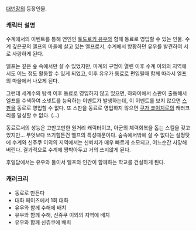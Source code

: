 [[대번장]]의 등장인물.


=== 캐릭터 설명 ===
수계에서의 이벤트를 통해 연인인 [[토도로키 유우]]와 함께 동료로 영입할 수 있는 인물. 수계 깊은곳의 엘프의 마을에 살고 있는 엘프로서, 수계에서 방황하던 유우를 발견하여 서로 사랑하게 된다.

엘프는 깊은 숲 속에서만 살 수 있었지만, 마계의 구멍이 열린 이후 수계 이외의 지역에서도 어느 정도 활동할 수 있게 되었고, 이후 유우가 동료로 편입될때 함께 따라서 엘프의 마을에서 나오게 된다.

그런데 세계수의 탐색 이후 동료로 영입하지 않고 있으면, 하와이에서 스판이 출동해서 엘프를 수색하여 소넷트를 능욕하는 이벤트가 발생하는데, 이 이벤트를 보지 않으면 [[스판]]을 동료로 영입할 수 없다. 또 스판을 동료로 영입하지 않으면 [[쿠가 쿄이치로]]의 캐러크리를 달성할 수 없다. (...)

동료로서의 성능은 고만고만한 원거리 캐릭터이고, 아군의 체력회복을 돕는 스킬을 갖고 있지만... 무엇보다 쓰기힘든건 엘프의 특성때문이다. 숲속에서밖에 살 수 없다는 설정탓에 수계와 신주쿠 이외의 지역에서는 신뢰치가 매우 빠르게 소모되고, 어느순간 사망해버린다. 결과적으로 수계에 짱박아두고 거의 쓰지않게 된다.

후일담에서는 유우와 둘이서 엘프와 인간이 함께하는 학교를 건설하게 된다.


=== 캐러크리 ===

* 동료로 만든다
* 대화 페이즈에서 1회 대화
* 유우와 함께 수해에 배치
* 유우와 함께 수해, 신쥬쿠 이외의 지역에 배치
* 유우와 함께 신쥬쿠에 배치
